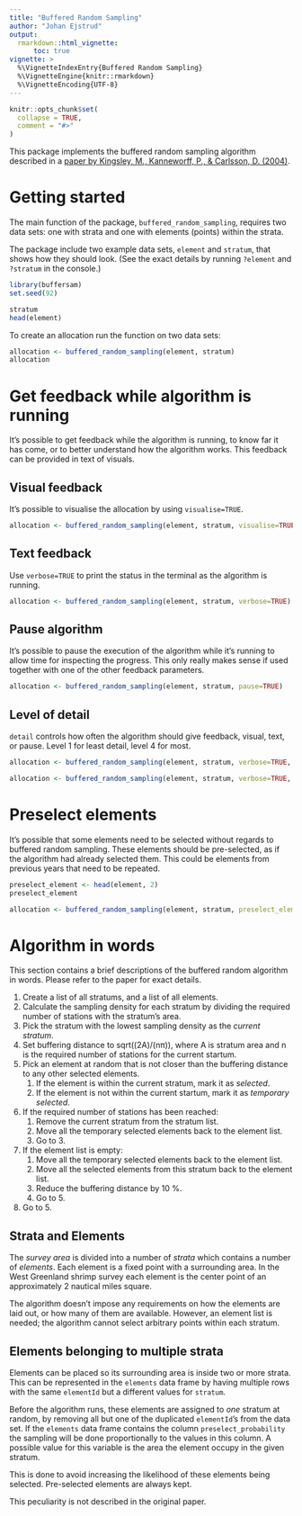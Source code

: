 ```yaml
---
title: "Buffered Random Sampling"
author: "Johan Ejstrud"
output:
  rmarkdown::html_vignette:
      toc: true
vignette: >
  %\VignetteIndexEntry{Buffered Random Sampling}
  %\VignetteEngine{knitr::rmarkdown}
  %\VignetteEncoding{UTF-8}
---
```


```r
knitr::opts_chunk$set(
  collapse = TRUE,
  comment = "#>"
)
```

This package implements the buffered random sampling algorithm described in a [paper by Kingsley, M., Kanneworff, P., & Carlsson, D. (2004)](https://academic.oup.com/icesjms/article/61/1/12/699744).

# Getting started
The main function of the package, `buffered_random_sampling`, requires two data sets: one with strata and one with elements (points) within the strata.

The package include two example data sets, `element` and `stratum`, that shows how they should look. (See the exact details by running `?element` and `?stratum` in the console.)

```r
library(buffersam)
set.seed(92)

stratum
head(element)
```

To create an allocation run the function on two data sets:
```r
allocation <- buffered_random_sampling(element, stratum)
allocation
```

# Get feedback while algorithm is running
It's possible to get feedback while the algorithm is running, to know far it has come, or to better understand how the algorithm works. This feedback can be provided in text of visuals.

## Visual feedback
It's possible to visualise the allocation by using `visualise=TRUE`.

```r
allocation <- buffered_random_sampling(element, stratum, visualise=TRUE)
```


## Text feedback
Use `verbose=TRUE` to print the status in the terminal as the algorithm is running.

```r
allocation <- buffered_random_sampling(element, stratum, verbose=TRUE)
```

## Pause algorithm
It's possible to pause the execution of the algorithm while it's running to allow time for inspecting the progress. This only really makes sense if used together with one of the other feedback parameters.

```r
allocation <- buffered_random_sampling(element, stratum, pause=TRUE)
```
## Level of detail
`detail` controls how often the algorithm should give feedback, visual, text, or
pause. Level 1 for least detail, level 4 for most.
```r
allocation <- buffered_random_sampling(element, stratum, verbose=TRUE, detail=2)
```

```r
allocation <- buffered_random_sampling(element, stratum, verbose=TRUE, detail=3)
```

# Preselect elements
It's possible that some elements need to be selected without regards to buffered random sampling. These elements should be pre-selected, as if the algorithm had already selected them. This could be elements from previous years that need to be repeated.

```r
preselect_element <- head(element, 2)
preselect_element
```
```r
allocation <- buffered_random_sampling(element, stratum, preselect_element = preselect_element)
```

# Algorithm in words
This section contains a brief descriptions of the buffered random algorithm in words. Please refer to the paper for exact details.

1. Create a list of all stratums, and a list of all elements.
1. Calculate the sampling density for each stratum by dividing the required number of stations with the stratum's area.
1. Pick the stratum with the lowest sampling density as the _current stratum_.
1. Set buffering distance to sqrt((2A)/(nπ)), where A is stratum area and n is the required number of stations for the current startum.
1. Pick an element at random that is not closer than the buffering distance to any other selected elements.
    1. If the element is within the current stratum, mark it as  _selected_.
    1. If the element is not within the current startum, mark it as _temporary selected_.     
1. If the required number of stations has been reached:
    1. Remove the current stratum from the stratum list.
    1. Move all the temporary selected elements back to the element list.
    1. Go to 3.
1. If the element list is empty:
    1. Move all the temporary selected elements back to the element list.
    1. Move all the selected elements from this stratum back to the element list.
    1. Reduce the buffering distance by 10 %.
    1. Go to 5.
1. Go to 5.


## Strata and Elements
The _survey area_ is divided into a number of _strata_ which contains a number of _elements_. Each element is a fixed point with a surrounding area. In the West Greenland shrimp survey each element is the center point of an approximately 2 nautical miles square.

The algorithm doesn't impose any requirements on how the elements are laid out, or how many of them are available. However, an element list is needed; the algorithm cannot select arbitrary points within each stratum.

## Elements belonging to multiple strata
Elements can be placed so its surrounding area is inside two or more strata. This can be represented in the `elements` data frame by having multiple rows with the same `elementId` but a different values for `stratum`. 

Before the algorithm runs, these elements are assigned to _one_ stratum at random, by removing all but one of the duplicated `elementId`'s from the data set. If the `elements` data frame contains the column `preselect_probability` the sampling will be done proportionally to the values in this column. A possible value for this variable is the area the element occupy in the given stratum.

This is done to avoid increasing the likelihood of these elements being selected. Pre-selected elements are always kept.

This peculiarity is not described in the original paper. 
